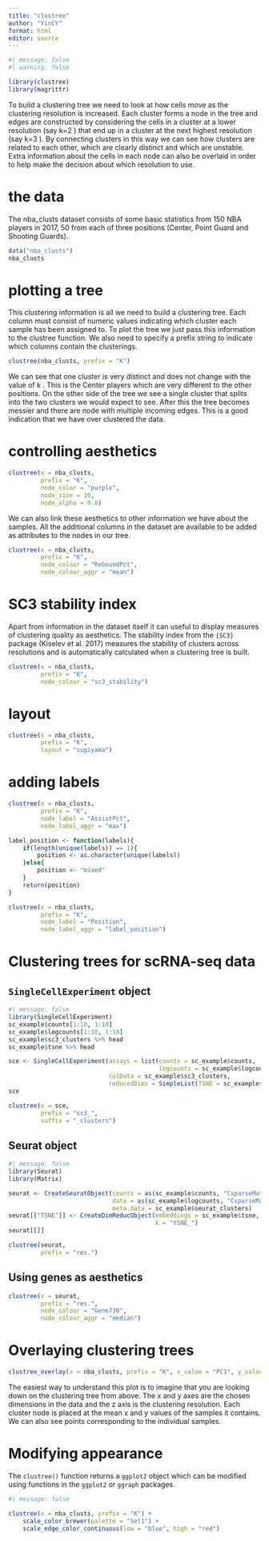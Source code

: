 ```yaml
---
title: "clustree"
author: "YinCY"
format: html
editor: source
---
```


```r
#| message: false
#| warning: false

library(clustree)
library(magrittr)
```

To build a clustering tree we need to look at how cells move as the clustering resolution is increased. Each cluster forms a node in the tree and edges are constructed by considering the cells in a cluster at a lower resolution (say k=2
) that end up in a cluster at the next highest resolution (say k=3
). By connecting clusters in this way we can see how clusters are related to each other, which are clearly distinct and which are unstable. Extra information about the cells in each node can also be overlaid in order to help make the decision about which resolution to use.

# the data
The nba_clusts dataset consists of some basic statistics from 150 NBA players in 2017, 50 from each of three positions (Center, Point Guard and Shooting Guards). 

```r
data("nba_clusts")
nba_clusts
```

# plotting a tree
This clustering information is all we need to build a clustering tree. Each column must consist of numeric values indicating which cluster each sample has been assigned to. To plot the tree we just pass this information to the clustree function. We also need to specify a prefix string to indicate which columns contain the clusterings.

```r
clustree(nba_clusts, prefix = "K")
```

We can see that one cluster is very distinct and does not change with the value of k
. This is the Center players which are very different to the other positions. On the other side of the tree we see a single cluster that splits into the two clusters we would expect to see. After this the tree becomes messier and there are node with multiple incoming edges. This is a good indication that we have over clustered the data.

# controlling aesthetics
```r
clustree(x = nba_clusts,
         prefix = "K", 
         node_color = "purple", 
         node_size = 10, 
         node_alpha = 0.8)
```

We can also link these aesthetics to other information we have about the samples. All the additional columns in the dataset are available to be added as attributes to the nodes in our tree. 

```r
clustree(x = nba_clusts, 
         prefix = "K", 
         node_colour = "ReboundPct", 
         node_colour_aggr = "mean")
```

# SC3 stability index
Apart from information in the dataset itself it can useful to display measures of clustering quality as aesthetics. The stability index from the `{SC3}` package (Kiselev et al. 2017) measures the stability of clusters across resolutions and is automatically calculated when a clustering tree is built.

```r
clustree(x = nba_clusts, 
         prefix = "K", 
         node_colour = "sc3_stability")
```

# layout
```r
clustree(x = nba_clusts, 
         prefix = "K", 
         layout = "sugiyama")
```


# adding labels
```r
clustree(x = nba_clusts, 
         prefix = "K", 
         node_label = "AssistPct", 
         node_label_aggr = "max")
```

```r
label_position <- function(labels){
    if(length(unique(labels)) == 1){
        position <- as.character(unique(labels))
    }else{
        position <- "mixed"
    }
    return(position)
}

clustree(x = nba_clusts, 
         prefix = "K", 
         node_label = "Position", 
         node_label_aggr = "label_position")
```

# Clustering trees for scRNA-seq data
## `SingleCellExperiment` object
```r
#| message: false
library(SingleCellExperiment)
sc_example$counts[1:10, 1:10]
sc_example$logcounts[1:10, 1:10]
sc_example$sc3_clusters %>% head
sc_example$tsne %>% head

sce <- SingleCellExperiment(assays = list(counts = sc_example$counts, 
                                          logcounts = sc_example$logcounts), 
                            colData = sc_example$sc3_clusters, 
                            reducedDims = SimpleList(TSNE = sc_example$tsne))
sce
```

```r
clustree(x = sce, 
         prefix = "sc3_", 
         suffix = "_clusters")
```

## Seurat object
```r
#| message: false
library(Seurat)
library(Matrix)

seurat <- CreateSeuratObject(counts = as(sc_example$counts, "CsparseMatrix"), 
                             data = as(sc_example$logcounts, "CsparseMatrix"), 
                             meta.data = sc_example$seurat_clusters)
seurat[["TSNE"]] <- CreateDimReducObject(embeddings = sc_example$tsne, 
                                         k = "tSNE_")
seurat[[]]
```

```r
clustree(seurat, 
         prefix = "res.")
```


## Using genes as aesthetics
```r
clustree(x = seurat, 
         prefix = "res.",
         node_colour = "Gene730", 
         node_colour_aggr = "median")
```

# Overlaying clustering trees
```r
clustree_overlay(x = nba_clusts, prefix = "K", x_value = "PC1", y_value = "PC2")
```

The easiest way to understand this plot is to imagine that you are looking down on the clustering tree from above. The x and y axes are the chosen dimensions in the data and the z axis is the clustering resolution. Each cluster node is placed at the mean x and y values of the samples it contains. We can also see points corresponding to the individual samples.

# Modifying appearance
The `clustree()` function returns a `ggplot2` object which can be modified using functions in the `ggplot2` or `ggraph` packages. 

```r
#| message: false

clustree(x = nba_clusts, prefix = "K") +
    scale_color_brewer(palette = "Set1") +
    scale_edge_color_continuous(low = "blue", high = "red")
```




